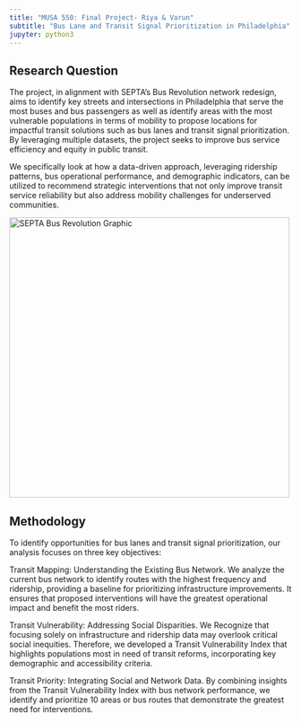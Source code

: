---
title: "MUSA 550: Final Project- Riya & Varun"
subtitle: "Bus Lane and Transit Signal Prioritization in Philadelphia"
jupyter: python3
---

## Research Question

The project, in alignment with SEPTA’s Bus Revolution network redesign, aims to identify key streets and intersections in Philadelphia that serve the most buses and bus passengers as well as identify areas with the most vulnerable populations in terms of mobility to propose locations for impactful transit solutions such as bus lanes and transit signal prioritization. By leveraging multiple datasets, the project seeks to improve bus service efficiency and equity in public transit. 

We specifically look at how a data-driven approach, leveraging ridership patterns, bus operational performance, and demographic indicators, can be utilized to recommend strategic interventions that not only improve transit service reliability but also address mobility challenges for underserved communities.

[![SEPTA Bus Revolution Graphic](images/Bus-Revolution.webp){fig-align="left" width="500"}](https://www.vtransitcenter.com/2024/05/24/septa-bus-revolution-approved/)

## Methodology

To identify opportunities for bus lanes and transit signal prioritization, our analysis focuses on three key objectives:

Transit Mapping: Understanding the Existing Bus Network. We analyze the current bus network to identify routes with the highest frequency and ridership, providing a baseline for prioritizing infrastructure improvements. It ensures that proposed interventions will have the greatest operational impact and benefit the most riders.

Transit Vulnerability: Addressing Social Disparities. We Recognize that focusing solely on infrastructure and ridership data may overlook critical social inequities. Therefore, we developed a Transit Vulnerability Index that highlights populations most in need of transit reforms, incorporating key demographic and accessibility criteria.

Transit Priority: Integrating Social and Network Data. By combining insights from the Transit Vulnerability Index with bus network performance, we identify and prioritize 10 areas or bus routes that demonstrate the greatest need for interventions.
